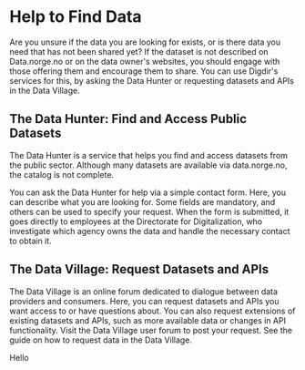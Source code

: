 
# Help to Find Data

Are you unsure if the data you are looking for exists, or is there data you need that has not been shared yet? If the dataset is not described on Data.norge.no or on the data owner's websites, you should engage with those offering them and encourage them to share. You can use Digdir's services for this, by asking the Data Hunter or requesting datasets and APIs in the Data Village.

## The Data Hunter: Find and Access Public Datasets

The Data Hunter is a service that helps you find and access datasets from the public sector. Although many datasets are available via data.norge.no, the catalog is not complete.

You can ask the Data Hunter for help via a simple contact form. Here, you can describe what you are looking for. Some fields are mandatory, and others can be used to specify your request. When the form is submitted, it goes directly to employees at the Directorate for Digitalization, who investigate which agency owns the data and handle the necessary contact to obtain it.

## The Data Village: Request Datasets and APIs

The Data Village is an online forum dedicated to dialogue between data providers and consumers. Here, you can request datasets and APIs you want access to or have questions about. You can also request extensions of existing datasets and APIs, such as more available data or changes in API functionality. Visit the Data Village user forum to post your request. See the guide on how to request data in the Data Village.

<Alert>Hello</Alert>

